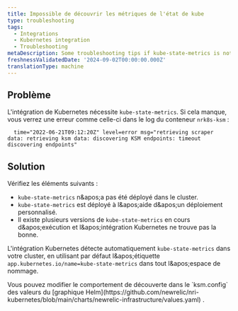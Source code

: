 ```yaml
---
title: Impossible de découvrir les métriques de l'état de kube
type: troubleshooting
tags:
  - Integrations
  - Kubernetes integration
  - Troubleshooting
metaDescription: Some troubleshooting tips if kube-state-metrics is not found.
freshnessValidatedDate: '2024-09-02T00:00:00.000Z'
translationType: machine
---
```


## Problème

L&apos;intégration de Kubernetes nécessite `kube-state-metrics`. Si cela manque, vous verrez une erreur comme celle-ci dans le log du conteneur `nrk8s-ksm` :

```shell
  time="2022-06-21T09:12:20Z" level=error msg="retrieving scraper data: retrieving ksm data: discovering KSM endpoints: timeout discovering endpoints"
```

## Solution

Vérifiez les éléments suivants :

* `kube-state-metrics` n&amp;apos;a pas été déployé dans le cluster.
* `kube-state-metrics` est déployé à l&amp;apos;aide d&amp;apos;un déploiement personnalisé.
* Il existe plusieurs versions de `kube-state-metrics` en cours d&amp;apos;exécution et l&amp;apos;intégration Kubernetes ne trouve pas la bonne.

L&apos;intégration Kubernetes détecte automatiquement `kube-state-metrics` dans votre cluster, en utilisant par défaut l&amp;apos;étiquette `app.kubernetes.io/name=kube-state-metrics` dans tout l&amp;apos;espace de nommage.

<Callout variant="tip">
  Vous pouvez modifier le comportement de découverte dans le `ksm.config` des valeurs du [graphique Helm](https://github.com/newrelic/nri-kubernetes/blob/main/charts/newrelic-infrastructure/values.yaml) .
</Callout>